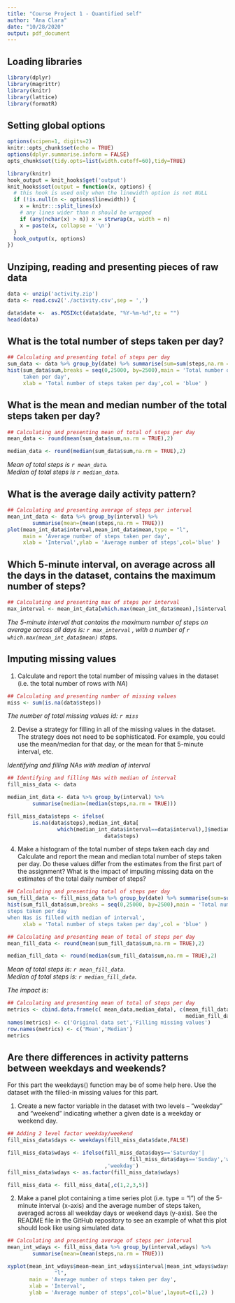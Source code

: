 ```yaml
---
title: "Course Project 1 - Quantified self"
author: "Ana Clara"
date: "10/28/2020"
output: pdf_document
---
```



## Loading libraries
```r

library(dplyr)
library(magrittr)
library(knitr)
library(lattice)
library(formatR)
```

## Setting global options

```r
options(scipen=1, digits=2)
knitr::opts_chunk$set(echo = TRUE)
options(dplyr.summarise.inform = FALSE)
opts_chunk$set(tidy.opts=list(width.cutoff=60),tidy=TRUE)
```

```r
library(knitr)
hook_output = knit_hooks$get('output')
knit_hooks$set(output = function(x, options) {
  # this hook is used only when the linewidth option is not NULL
  if (!is.null(n <- options$linewidth)) {
    x = knitr:::split_lines(x)
    # any lines wider than n should be wrapped
    if (any(nchar(x) > n)) x = strwrap(x, width = n)
    x = paste(x, collapse = '\n')
  }
  hook_output(x, options)
})
```

## Unziping, reading and presenting pieces of raw data
```r
data <- unzip('activity.zip') 
data <- read.csv2('./activity.csv',sep = ',')

data$date <-  as.POSIXct(data$date, "%Y-%m-%d",tz = "")
head(data)
```

## What is the total number of steps taken per day?
```r
## Calculating and presenting total of steps per day
sum_data <- data %>% group_by(date) %>% summarise(sum=sum(steps,na.rm = TRUE))  
hist(sum_data$sum,breaks = seq(0,25000, by=2500),main = 'Total number of steps 
     taken per day',
     xlab = 'Total number of steps taken per day',col = 'blue' )
```

## What is the mean and median number of the total steps taken per day?
```r
## Calculating and presenting mean of total of steps per day
mean_data <- round(mean(sum_data$sum,na.rm = TRUE),2) 

median_data <- round(median(sum_data$sum,na.rm = TRUE),2) 
```
*Mean of total steps is `r mean_data`.*   
*Median of total steps is `r median_data`.*


## What is the average daily activity pattern?
```r
## Calculating and presenting average of steps per interval
mean_int_data <- data %>% group_by(interval) %>% 
        summarise(mean=(mean(steps,na.rm = TRUE)))
plot(mean_int_data$interval,mean_int_data$mean,type = "l",
     main = 'Average number of steps taken per day',
     xlab = 'Interval',ylab = 'Average number of steps',col='blue' )
```

## Which 5-minute interval, on average across all the days in the dataset, contains the maximum number of steps?
```r
## Calculating and presenting max of steps per interval
max_interval <- mean_int_data[which.max(mean_int_data$mean),]$interval
```
*The 5-minute interval that contains the maximum number of steps on average 
across all days is:  `r max_interval` , with a number of `r which.max(mean_int_data$mean)` steps.*  


## Imputing missing values

1. Calculate and report the total number of missing values in the dataset 
(i.e. the total number of rows with *NA*)  

```r
## Calculating and presenting number of missing values
miss <- sum(is.na(data$steps))
```
*The number of total missing values id: `r miss`*


2. Devise a strategy for filling in all of the missing values in the dataset. 
The strategy does not need to be sophisticated. 
For example, you could use the mean/median for that day, or the mean for that 
5-minute interval, etc.  
  
  *Identifying and filling NAs with median of interval*  

```r
## Identifying and filling NAs with median of interval
fill_miss_data <- data

median_int_data <- data %>% group_by(interval) %>% 
        summarise(median=(median(steps,na.rm = TRUE)))

fill_miss_data$steps <- ifelse(
        is.na(data$steps),median_int_data[
                which(median_int_data$interval==data$interval),]$median,
                               data$steps)
```


4. Make a histogram of the total number of steps taken each day and Calculate 
and report the mean and median total number of steps taken per day. Do these 
values differ from the estimates from the first part of the assignment? What is 
the impact of imputing missing data on the estimates of the total daily number 
of steps?  

```r
## Calculating and presenting total of steps per day
sum_fill_data <- fill_miss_data %>% group_by(date) %>% summarise(sum=sum(steps))  
hist(sum_fill_data$sum,breaks = seq(0,25000, by=2500),main = 'Total number of 
steps taken per day 
when Nas is filled with median of interval',
     xlab = 'Total number of steps taken per day',col = 'blue' )
```
```r
## Calculating and presenting mean of total of steps per day
mean_fill_data <- round(mean(sum_fill_data$sum,na.rm = TRUE),2) 

median_fill_data <- round(median(sum_fill_data$sum,na.rm = TRUE),2) 
```
*Mean of total steps is:  `r mean_fill_data`.*  
*Median of total steps is: `r median_fill_data`.*
  
*The impact is:*

```r
## Calculating and presenting mean of total of steps per day
metrics <- cbind.data.frame(c( mean_data,median_data), c(mean_fill_data,
                                                         median_fill_data))
names(metrics) <- c('Original data set','Filling missing values')
row.names(metrics) <- c('Mean','Median')
metrics
```


## Are there differences in activity patterns between weekdays and weekends?

For this part the weekdays() function may be of some help here. 
Use the dataset with the filled-in missing values for this part.

1. Create a new factor variable in the dataset with two levels – “weekday” and 
“weekend” indicating whether a given date is a weekday or weekend day.
```r
## Adding 2 level factor weekday/weekend
fill_miss_data$days <- weekdays(fill_miss_data$date,FALSE) 

fill_miss_data$wdays <- ifelse(fill_miss_data$days=='Saturday'|
                                       fill_miss_data$days=='Sunday','weekend'
                               ,'weekday') 
fill_miss_data$wdays <- as.factor(fill_miss_data$wdays)

fill_miss_data <- fill_miss_data[,c(1,2,3,5)]

```

2. Make a panel plot containing a time series plot (i.e. type = "l") of the
5-minute interval (x-axis) and the average number of steps taken, averaged 
across all weekday days or weekend days (y-axis). See the README file in the 
GitHub repository to see an example of what this plot should look like using 
simulated data.


```r
## Calculating and presenting average of steps per interval
mean_int_wdays <- fill_miss_data %>% group_by(interval,wdays) %>% 
        summarise(mean=(mean(steps,na.rm = TRUE)))

xyplot(mean_int_wdays$mean~mean_int_wdays$interval|mean_int_wdays$wdays,type =
               "l",
       main = 'Average number of steps taken per day',
       xlab = 'Interval',
       ylab = 'Average number of steps',col='blue',layout=c(1,2) )
```

